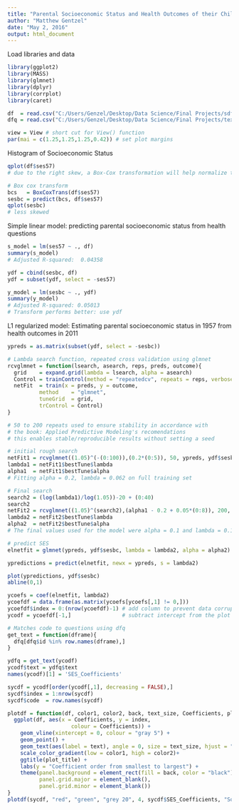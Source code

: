 ---
title: "Parental Socioeconomic Status and Health Outcomes of their Children"
author: "Matthew Gentzel"
date: "May 2, 2016"
output: html_document
---

Load libraries and data
```{r, echo=FALSE}
library(ggplot2)
library(MASS)
library(glmnet)
library(dplyr)
library(corrplot)
library(caret) 

df  = read.csv("C:/Users/Genzel/Desktop/Data Science/Final Projects/sdf")
dfq = read.csv("C:/Users/Genzel/Desktop/Data Science/Final Projects/text_dfq")

view = View # short cut for View() function
par(mai = c(1.25,1.25,1.25,0.42)) # set plot margins
```

Histogram of Socioeconomic Status
```{r}
qplot(df$ses57)
# due to the right skew, a Box-Cox transformation will help normalize the data

# Box cox transform
bcs   = BoxCoxTrans(df$ses57)
sesbc = predict(bcs, df$ses57)
qplot(sesbc)
# less skewed
```

Simple linear model:
predicting parental socioeconomic status from health questions
```{r}
s_model = lm(ses57 ~ ., df)
summary(s_model)
# Adjusted R-squared:  0.04358

ydf = cbind(sesbc, df)
ydf = subset(ydf, select = -ses57)

y_model = lm(sesbc ~ ., ydf)
summary(y_model)
# Adjusted R-squared: 0.05013 
# Transform performs better: use ydf
```

L1 regularized model:
Estimating parental socioeconomic status in 1957 
from health outcomes in 2011
```{r}
ypreds = as.matrix(subset(ydf, select = -sesbc))

# Lambda search function, repeated cross validation using glmnet
rcvglmnet = function(lsearch, asearch, reps, preds, outcome){
  grid    = expand.grid(lambda = lsearch, alpha = asearch)
  Control = trainControl(method = "repeatedcv", repeats = reps, verboseIter = TRUE)
  netFit  = train(x = preds, y = outcome,
          method    = "glmnet",
          tuneGrid  = grid,
          trControl = Control)
}

# 50 to 200 repeats used to ensure stability in accordance with 
# the book: Applied Predictive Modeling's recomendations
# this enables stable/reproducible results without setting a seed

# initial rough search
netFit1 = rcvglmnet((1.05)^(-(0:100)),(0.2*(0:5)), 50, ypreds, ydf$sesbc)
lambda1 = netFit1$bestTune$lambda
alpha1  = netFit1$bestTune$alpha
# Fitting alpha = 0.2, lambda = 0.062 on full training set

# Final search  
search2 = (log(lambda1)/log(1.05))-20 + (0:40)
search2
netFit2 = rcvglmnet((1.05)^(search2),(alpha1 - 0.2 + 0.05*(0:8)), 200, ypreds, ydf$sesbc)
lambda2 = netFit2$bestTune$lambda
alpha2  = netFit2$bestTune$alpha
# The final values used for the model were alpha = 0.1 and lambda = 0.1168613 

# predict SES
elnetfit = glmnet(ypreds, ydf$sesbc, lambda = lambda2, alpha = alpha2)

ypredictions = predict(elnetfit, newx = ypreds, s = lambda2)

plot(ypredictions, ydf$sesbc)
abline(0,1)

ycoefs = coef(elnetfit, lambda2)
ycoefdf = data.frame(as.matrix(ycoefs[ycoefs[,1] != 0,]))
ycoefdf$index = 0:(nrow(ycoefdf)-1) # add column to prevent data corruption
ycodf = ycoefdf[-1,]                # subtract intercept from the plot

# Matches code to questions using dfq
get_text = function(dframe){
  dfq[dfq$id %in% row.names(dframe),]
}

ydfq = get_text(ycodf)
ycodf$text = ydfq$text
names(ycodf)[1] = 'SES_Coefficients'

sycdf = ycodf[order(ycodf[,1], decreasing = FALSE),]
sycdf$index = 1:nrow(sycdf)
sycdf$code  = row.names(sycdf)

plotdf = function(df, color1, color2, back, text_size, Coefficients, plot_title){
  ggplot(df, aes(x = Coefficients, y = index, 
                    colour = Coefficients)) +
    geom_vline(xintercept = 0, colour = "gray 5") +
    geom_point() +
    geom_text(aes(label = text), angle = 0, size = text_size, hjust = "inward", vjust = 0.8) +
    scale_color_gradient(low = color1, high = color2)+
    ggtitle(plot_title) +
    labs(y = "Coefficient order from smallest to largest") +
    theme(panel.background = element_rect(fill = back, color = "black"),
          panel.grid.major = element_blank(),
          panel.grid.minor = element_blank()) 
}
plotdf(sycdf, "red", "green", "grey 20", 4, sycdf$SES_Coefficients, "Socioeconomic Status Coefficient Plot")
```
